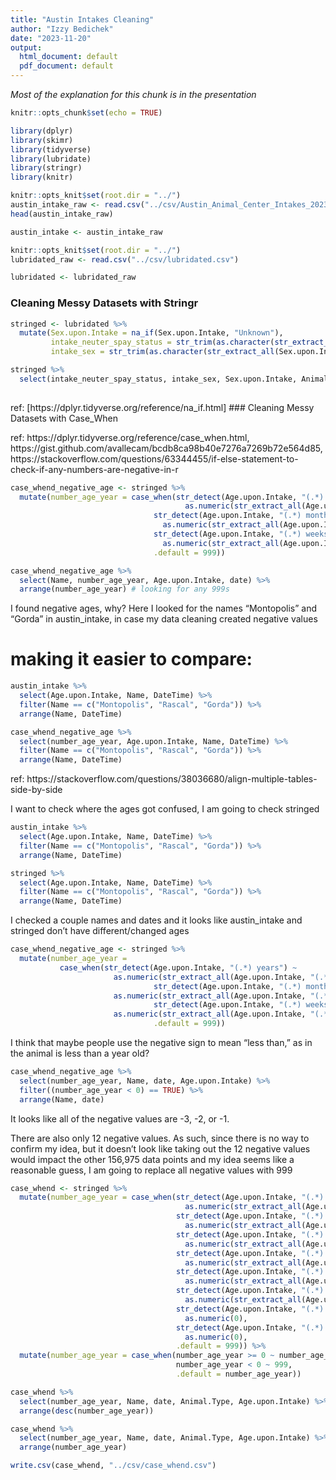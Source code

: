 ```yaml
---
title: "Austin Intakes Cleaning"
author: "Izzy Bedichek"
date: "2023-11-20"
output:
  html_document: default
  pdf_document: default
---
```

*Most of the explanation for this chunk is in the presentation*

```r
knitr::opts_chunk$set(echo = TRUE)
```

```r
library(dplyr)
library(skimr)
library(tidyverse)
library(lubridate)
library(stringr)
library(knitr)
```

```r
knitr::opts_knit$set(root.dir = "../")
austin_intake_raw <- read.csv("../csv/Austin_Animal_Center_Intakes_20231106.csv")
head(austin_intake_raw)

austin_intake <- austin_intake_raw
```

 
```r
knitr::opts_knit$set(root.dir = "../")
lubridated_raw <- read.csv("../csv/lubridated.csv")

lubridated <- lubridated_raw
```

### Cleaning Messy Datasets with Stringr

```r
stringed <- lubridated %>% 
  mutate(Sex.upon.Intake = na_if(Sex.upon.Intake, "Unknown"),
         intake_neuter_spay_status = str_trim(as.character(str_extract_all(Sex.upon.Intake, "(.*) "))),
         intake_sex = str_trim(as.character(str_extract_all(Sex.upon.Intake, " (.*)")))) 

stringed %>% 
  select(intake_neuter_spay_status, intake_sex, Sex.upon.Intake, Animal.ID:year)
  
```

ref: [https://dplyr.tidyverse.org/reference/na_if.html]
### Cleaning Messy Datasets with Case_When

ref: https://dplyr.tidyverse.org/reference/case_when.html, https://gist.github.com/avallecam/bcdb8ca98b40e7276a7269b72e564d85,
https://stackoverflow.com/questions/63344455/if-else-statement-to-check-if-any-numbers-are-negative-in-r

```r
case_whend_negative_age <- stringed %>% 
  mutate(number_age_year = case_when(str_detect(Age.upon.Intake, "(.*) years") ~ 
                                       as.numeric(str_extract_all(Age.upon.Intake, "(.*) ")),
                                str_detect(Age.upon.Intake, "(.*) months") ~ 
                                  as.numeric(str_extract_all(Age.upon.Intake, "(.*) "))/12,
                                str_detect(Age.upon.Intake, "(.*) weeks") ~ 
                                  as.numeric(str_extract_all(Age.upon.Intake, "(.*) "))/(12*4),
                                .default = 999)) 

case_whend_negative_age %>% 
  select(Name, number_age_year, Age.upon.Intake, date) %>% 
  arrange(number_age_year) # looking for any 999s

```

I found negative ages, why? Here I looked for the names "Montopolis" and "Gorda" 
in austin_intake, in case my data cleaning created negative values

# making it easier to compare:
```r


austin_intake %>% 
  select(Age.upon.Intake, Name, DateTime) %>% 
  filter(Name == c("Montopolis", "Rascal", "Gorda")) %>% 
  arrange(Name, DateTime)

case_whend_negative_age %>% 
  select(number_age_year, Age.upon.Intake, Name, DateTime) %>% 
  filter(Name == c("Montopolis", "Rascal", "Gorda")) %>% 
  arrange(Name, DateTime)

```
ref: https://stackoverflow.com/questions/38036680/align-multiple-tables-side-by-side

I want to check where the ages got confused, I am going to check stringed

```r

austin_intake %>% 
  select(Age.upon.Intake, Name, DateTime) %>% 
  filter(Name == c("Montopolis", "Rascal", "Gorda")) %>% 
  arrange(Name, DateTime)

stringed %>% 
  select(Age.upon.Intake, Name, DateTime) %>% 
  filter(Name == c("Montopolis", "Rascal", "Gorda")) %>% 
  arrange(Name, DateTime)

```

I checked a couple names and dates and it looks like austin_intake and stringed
don't have different/changed ages

```r
case_whend_negative_age <- stringed %>% 
  mutate(number_age_year = 
           case_when(str_detect(Age.upon.Intake, "(.*) years") ~ 
                       as.numeric(str_extract_all(Age.upon.Intake, "(.*) ")),
                                str_detect(Age.upon.Intake, "(.*) months") ~ 
                       as.numeric(str_extract_all(Age.upon.Intake, "(.*) "))/12,
                                str_detect(Age.upon.Intake, "(.*) weeks") ~ 
                       as.numeric(str_extract_all(Age.upon.Intake, "(.*) "))/(12*4),
                                .default = 999)) 
```

I think that maybe people use the negative sign to mean "less than," as in
the animal is less than a year old?

```r

case_whend_negative_age %>% 
  select(number_age_year, Name, date, Age.upon.Intake) %>% 
  filter((number_age_year < 0) == TRUE) %>% 
  arrange(Name, date)

```

It looks like all of the negative values are -3, -2, or -1. 

There are also only 12 negative values. As such, since there is no way to 
confirm my idea, but it doesn't look like taking out the 12 negative values 
would impact the other 156,975 data points and my idea seems like a reasonable 
guess, I am going to replace all negative values with 999

```r
case_whend <- stringed %>% 
  mutate(number_age_year = case_when(str_detect(Age.upon.Intake, "(.*) years") ~ 
                                       as.numeric(str_extract_all(Age.upon.Intake, "(.*) ")),
                                     str_detect(Age.upon.Intake, "(.*) year") ~ 
                                       as.numeric(str_extract_all(Age.upon.Intake, "(.*) ")),
                                     str_detect(Age.upon.Intake, "(.*) months") ~ 
                                       as.numeric(str_extract_all(Age.upon.Intake, "(.*) "))/12,
                                     str_detect(Age.upon.Intake, "(.*) month") ~ 
                                       as.numeric(str_extract_all(Age.upon.Intake, "(.*) "))/12,
                                     str_detect(Age.upon.Intake, "(.*) weeks") ~ 
                                       as.numeric(str_extract_all(Age.upon.Intake, "(.*) "))/(12*4),
                                     str_detect(Age.upon.Intake, "(.*) week") ~ 
                                       as.numeric(str_extract_all(Age.upon.Intake, "(.*) "))/(12*4),
                                     str_detect(Age.upon.Intake, "(.*) days") ~ 
                                       as.numeric(0),
                                     str_detect(Age.upon.Intake, "(.*) day") ~ 
                                       as.numeric(0),
                                     .default = 999)) %>% 
  mutate(number_age_year = case_when(number_age_year >= 0 ~ number_age_year,
                                     number_age_year < 0 ~ 999,
                                     .default = number_age_year))

case_whend %>% 
  select(number_age_year, Name, date, Animal.Type, Age.upon.Intake) %>% 
  arrange(desc(number_age_year))

case_whend %>% 
  select(number_age_year, Name, date, Animal.Type, Age.upon.Intake) %>% 
  arrange(number_age_year)

```

 
```r
write.csv(case_whend, "../csv/case_whend.csv")
```

